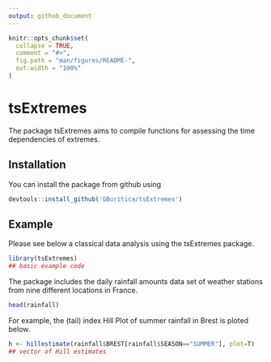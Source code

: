 ```yaml
---
output: github_document
---
```


<!-- README.md is generated from README.Rmd. Please edit that file -->

```r
knitr::opts_chunk$set(
  collapse = TRUE,
  comment = "#>",
  fig.path = "man/figures/README-",
  out.width = "100%"
)
```

# tsExtremes

<!-- badges: start -->
<!-- badges: end -->

The package tsExtremes aims to compile functions for assessing the time dependencies of extremes.

## Installation

<!-- You can install the released version of tsExtremes from [CRAN](https://CRAN.R-project.org) with: -->

You can install the package from github using

``` r
devtools::install_github('GBuritica/tsExtremes')
```

## Example

Please see below a classical data analysis using the tsExtremes package.

```r
library(tsExtremes)
## basic example code
```

The package includes the daily rainfall amounts data set of weather stations from nine different locations in France.

```r
head(rainfall)
```

For example, the (tail) index Hill Plot of summer rainfall in Brest is ploted below.

```r
h <- hillestimate(rainfall$BREST[rainfall$SEASON=="SUMMER"], plot=T)
## vector of Hill estimates
```
